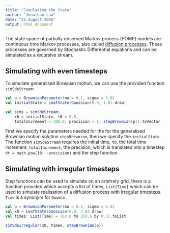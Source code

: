 ```yaml
---
title: "Simulating the State"
author: "Jonathan Law"
date: "22 August 2016"
output: html_document
---
```


The state space of partially observed Markov process (POMP) models are continuous time Markov processes, also called [diffusion processes](https://en.wikipedia.org/wiki/Diffusion_process). These processes are governed by Stochastic Differential equations and can be simulated as a recursive stream.

## Simulating with even timesteps

To simulate generalised Brownian motion, we can use the provided function `simSdeStream`:

```scala
val p = BrownianParameter(mu = 0.1, sigma = 1.0)
val initialState = LeafState(Gaussian(6.0, 1.0).draw)

val sims = simSdeStream(
    x0 = initialState, t0 = 0.0, 
    totalIncrement = 300.0, precision = 1, stepBrownian(p)).toVector
```

First we specify the parameters needed for the for the generalised Brownian motion solution `stepBrownian`, then we specify the `initialState`. The function `simSdeStream` requires the initial time, `t0`, the total time increment, `totalIncrement`, the precision, which is translated into a timestep `dt = math.pow(10, -precision)` and the step function.

## Simulating with irregular timesteps

Step functions can be used to simulate on an arbitrary grid, there is a function provided which accepts a list of times, `List[Time]` which can be used to simulate realisation of a diffusion process with irregular timesteps. `Time` is a synonym for `Double`.

```scala
val p = BrownianParameter(mu = 0.1, sigma = 1.0)
val x0 = LeafState(Gaussian(0.0, 3.0).draw)
val times: List[Time] = (63.0 to 250.5 by 0.5).toList

simSdeIrregular(x0, times, stepBrownian(p))
```